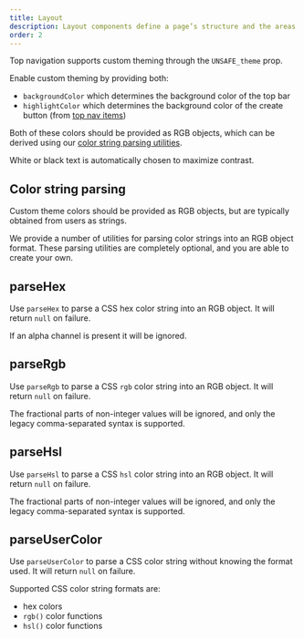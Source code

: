```yaml
---
title: Layout
description: Layout components define a page’s structure and the areas for navigation and content.
order: 2
---
```



Top navigation supports custom theming through the `UNSAFE_theme` prop.

Enable custom theming by providing both:

- `backgroundColor` which determines the background color of the top bar
- `highlightColor` which determines the background color of the create button (from
  [top nav items](/components/navigation-system/top-nav-items))

Both of these colors should be provided as RGB objects, which can be derived using our
[color string parsing utilities](#color-string-parsing).

White or black text is automatically chosen to maximize contrast.

<Example Component={CustomThemingRgbObjectExample} />

## Color string parsing

Custom theme colors should be provided as RGB objects, but are typically obtained from users as
strings.

We provide a number of utilities for parsing color strings into an RGB object format. These parsing
utilities are completely optional, and you are able to create your own.

## parseHex

Use `parseHex` to parse a CSS hex color string into an RGB object. It will return `null` on failure.

If an alpha channel is present it will be ignored.

<Example Component={CustomThemingParseHexExample} />

## parseRgb

Use `parseRgb` to parse a CSS `rgb` color string into an RGB object. It will return `null` on
failure.

The fractional parts of non-integer values will be ignored, and only the legacy comma-separated
syntax is supported.

<Example Component={CustomThemingParseRgbExample} />

## parseHsl

Use `parseHsl` to parse a CSS `hsl` color string into an RGB object. It will return `null` on
failure.

The fractional parts of non-integer values will be ignored, and only the legacy comma-separated
syntax is supported.

<Example Component={CustomThemingParseHslExample} />

## parseUserColor

Use `parseUserColor` to parse a CSS color string without knowing the format used. It will return
`null` on failure.

Supported CSS color string formats are:

- hex colors
- `rgb()` color functions
- `hsl()` color functions

<Example Component={CustomThemingParseUserColorExample} />

